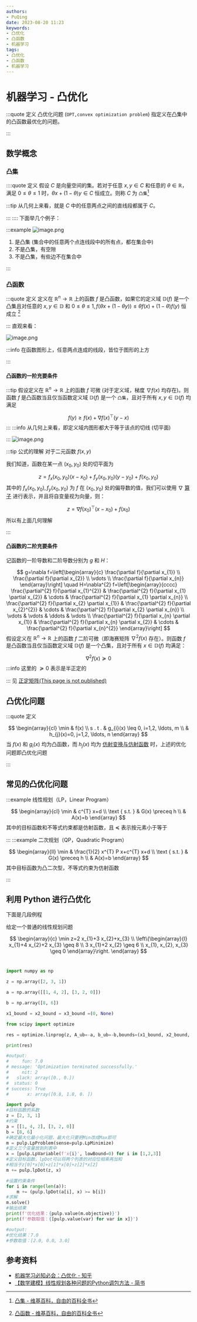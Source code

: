```yaml
---
authors:
- PuQing
date: 2023-08-20 11:23
keywords:
- 凸优化
- 凸函数
- 机器学习
tags:
- 凸优化
- 凸函数
- 机器学习
---
```

# 机器学习 - 凸优化

:::quote 定义
凸优化问题 (`OPT,convex optimization problem`) 指定义在凸集中的凸函数最优化的问题。

:::
## 数学概念

### 凸集

::::quote 定义
假设 $C$ 是向量空间的集。若对于任意 $x,y\in C$ 和任意的 $\theta\in \mathbb{R}$，满足 $0\le \theta \le 1$ 时，$\theta x+(1-\theta)y \in C$ 恒成立。则称 $C$ 为 `凸集`[^1]


<!--truncate-->
:::tip 从几何上来看，就是 $C$ 中的任意两点之间的直线段都属于 $C$。

:::
::::
下面举几个例子：

:::example
![image.png](https://images.puqing.work/2023/08/22/64e4d721aec91.png)

1. 是凸集 (集合中的任意两个点连线段中的所有点，都在集合中)
2. 不是凸集，有空隙
3. 不是凸集，有些边不在集合中

:::
### 凸函数

:::quote 定义
定义在 $\mathbb{R}^n \to \mathbb{R}$ 上的函数 $f$ 是凸函数，如果它的定义域 $\mathbb{D}(f)$ 是一个凸集且对任意的 $x,y \in \mathbb{D}$ 和 $0\le \theta \le 1, f(\theta x+(1-\theta y))\le \theta f(x)+(1-\theta)f(y)$ 恒成立 [^2]

:::
直观来看：

![image.png](https://images.puqing.work/2023/08/23/64e581b312fe9.png)

:::info
在函数图形上，任意两点连成的线段，皆位于图形的上方


:::
#### 凸函数的一阶充要条件

:::tip
假设定义在 $\mathbb{R}^n \to \mathbb{R}$ 上的函数 $f$ 可微 (对于定义域，梯度 $\nabla f(x)$ 均存在)。则函数 $f$ 是凸函数当且仅当函数定义域 $\mathbb{D}(f)$ 是一个 `凸集`，且对于所有 $x,y\in \mathbb{D}(f)$ 均满足

$$
f(y)\ge f(x) + \nabla f(x)^\top(y-x)
$$
:::
:::info
从几何上来看，即定义域内图形都大于等于该点的切线 (切平面)


:::
![image.png](https://images.puqing.work/2023/08/23/64e5b78414e3d.png)

:::tip 公式的理解
对于二元函数 $f(x,y)$

我们知道，函数在某一点 $(x_{0},y_{0})$ 处的切平面为

$$
z=f_{x}(x_{0},y_{0})(x-x_{0})+f_{y}(x_{0},y_{0})(y-y_{0}) + f(x_{0},y_{0})
$$
其中的 $f_{x}(x_{0},y_{0}),f_{y}(x_{0},y_{0})$ 为 $f$ 在 $(x_{0},y_{0})$ 处的偏导数的值，我们可以使用 $\nabla$ [算子](./7edbed51) 进行表示，并且将自变量视为向量，则：

$$
z = \nabla f(x_{0})^\top(x-x_{0})+f(x_{0})
$$
所以有上面几何理解

:::
#### 凸函数的二阶充要条件

记函数的一阶导数和二阶导数分别为 $g$ 和 $H$：

$$
g=\nabla f=\left[\begin{array}{c}
\frac{\partial f}{\partial x_{1}} \\
\frac{\partial f}{\partial x_{2}} \\
\vdots \\
\frac{\partial f}{\partial x_{n}}
\end{array}\right] \quad H=\nabla^{2} f=\left[\begin{array}{cccc}
\frac{\partial^{2} f}{\partial x_{1}^{2}} & \frac{\partial^{2} f}{\partial x_{1} \partial x_{2}} & \cdots & \frac{\partial^{2} f}{\partial x_{1} \partial x_{n}} \\
\frac{\partial^{2} f}{\partial x_{2} \partial x_{1}} & \frac{\partial^{2} f}{\partial x_{2}^{2}} & \cdots & \frac{\partial^{2} f}{\partial x_{2} \partial x_{n}} \\
\vdots & \vdots & \ddots & \vdots \\
\frac{\partial^{2} f}{\partial x_{n} \partial x_{1}} & \frac{\partial^{2} f}{\partial x_{n} \partial x_{2}} & \cdots & \frac{\partial^{2} f}{\partial x_{n}^{2}}
\end{array}\right]
$$
假设定义在 $\mathbb{R}^n \to \mathbb{R}$ 上的函数 $f$ 二阶可微（即海赛矩阵 $\nabla^2f(x)$ 存在）。则函数 $f$ 是凸函数当且仅当函数定义域 $\mathbb{D}(f)$ 是一个凸集，且对于所有 $x \in \mathbb{D}(f)$ 均满足：

$$
\nabla^2f(x)\succeq 0
$$
:::info
这里的 $\succeq 0$ 表示是半正定的


:::
见 [正定矩阵(This page is not published)](./404)

## 凸优化问题

:::quote 定义

$$
\begin{array}{cl}
\min & f(x) \\
s . t . & g_{i}(x) \leq 0, i=1,2, \ldots, m \\
& h_{j}(x)=0, j=1,2, \ldots, n
\end{array}
$$
当 $f(x)$ 和 $g_{i}(x)$ 均为凸函数，而 $h_{j}(x)$ 均为 [仿射变换与仿射函数](./bbfe1702) 时，上述的优化问题即凸优化问题

:::
## 常见的凸优化问题

:::example 线性规划（LP，Linear Program）

$$
\begin{array}{cl}
\min & c^{T} x+d \\
\text { s.t. } & G(x) \preceq h \\
& A(x)=b
\end{array}
$$
其中的目标函数和不等式约束都是仿射函数，且 $\preceq$ 表示按元素小于等于

:::
:::example 二次规划（QP，Quadratic Program）

$$
\begin{array}{ll}
\min & \frac{1}{2} x^{T} P x+c^{T} x+d \\
\text { s.t. } & G(x) \preceq h \\
& A(x)=b
\end{array}
$$
其中目标函数为凸二次型，不等式约束为仿射函数

:::
## 利用 Python 进行凸优化

下面是几段例程

给定一个普通的线性规划问题

$$
\begin{array}{c}
\min z=2 x_{1}+3 x_{2}+x_{3} \\
\left\{\begin{array}{l}
x_{1}+4 x_{2}+2 x_{3} \geq 8 \\
3 x_{1}+2 x_{2} \geq 6 \\
x_{1}, x_{2}, x_{3} \geq 0
\end{array}\right.
\end{array}
$$
<Tabs>  
<TabItem value="scipy" label="Scipy">  


```python
import numpy as np

z = np.array([2, 3, 1])

a = np.array([[1, 4, 2], [3, 2, 0]])

b = np.array([8, 6])

x1_bound = x2_bound = x3_bound =(0, None)

from scipy import optimize

res = optimize.linprog(z, A_ub=-a, b_ub=-b,bounds=(x1_bound, x2_bound, x3_bound))

print(res)

#output:
#     fun: 7.0
# message: 'Optimization terminated successfully.'
#     nit: 2
#   slack: array([0., 0.])
#  status: 0
# success: True
#       x: array([0.8, 1.8, 0. ])
```

</TabItem>  
<TabItem value="pulp" label="pulp">  


```python
import pulp
#目标函数的系数
z = [2, 3, 1]
#约束
a = [[1, 4, 2], [3, 2, 0]]
b = [8, 6]
#确定最大化最小化问题，最大化只要把Min改成Max即可
m = pulp.LpProblem(sense=pulp.LpMinimize)
#定义三个变量放到列表中
x = [pulp.LpVariable(f'x{i}', lowBound=0) for i in [1,2,3]]
#定义目标函数，lpDot可以将两个列表的对应位相乘再加和
#相当于z[0]*x[0]+z[1]*x[0]+z[2]*x[2]
m += pulp.lpDot(z, x)

#设置约束条件
for i in range(len(a)):
    m += (pulp.lpDot(a[i], x) >= b[i])
#求解
m.solve()
#输出结果
print(f'优化结果：{pulp.value(m.objective)}')
print(f'参数取值：{[pulp.value(var) for var in x]}')

#output:
#优化结果：7.0
#参数取值：[2.0, 0.0, 3.0]
```

</TabItem>   
</Tabs>


## 参考资料

- [机器学习必知必会：凸优化 - 知乎](https://zhuanlan.zhihu.com/p/85408804)
- [【数学建模】线性规划各种问题的Python调包方法 - 简书](https://www.jianshu.com/p/9be417cbfebb)

[^1]:[凸集 - 维基百科，自由的百科全书](https://zh.wikipedia.org/wiki/%E5%87%B8%E9%9B%86)
[^2]:[凸函数 - 维基百科，自由的百科全书](https://zh.wikipedia.org/wiki/%E5%87%B8%E5%87%BD%E6%95%B0)

